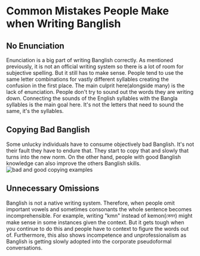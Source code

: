 # Common Mistakes People Make when Writing Banglish

## No Enunciation

Enunciation is a big part of writing Banglish correctly. As mentioned previously, it is not an official writing system so there is a lot of room for subjective spelling. But it still has to make sense. People tend to use the same letter combinations for vastly different syllables creating the confusion in the first place. The main culprit here(alongside many) is the lack of enunciation. People don't try to sound out the words they are writing down. Connecting the sounds of the English syllables with the Bangla syllables is the main goal here. It's not the letters that need to sound the same, it's the syllables.

## Copying Bad Banglish
Some unlucky individuals have to consume objectively bad Banglish. It's not their fault they have to endure that. They start to copy that and slowly that turns into the new norm. On the other hand, people with good Banglish knowledge can also improve the others Banglish skills.
![bad and good copying examples](/Slide%2016_9%20-%202.svg)
## Unnecessary Omissions
Banglish is not a native writing system. Therefore, when people omit important vowels and sometimes consonants the whole sentence becomes incomprehensible. For example, writing "kmn" instead of kemon(কেমন) might make sense in some instances given the context. But it gets tough when you continue to do this and people have to context to figure the words out of. Furthermore, this also shows incompetence and unprofessionalism as Banglish is getting slowly adopted into the corporate pseudoformal conversations. 
